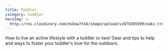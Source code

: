 ```yaml
---
title: Toddler
category: toddler
heroImg: >-
  http://res.cloudinary.com/ds8uw7t44/image/upload/v1678385599/oaki-trail-and-hike-pants-for-toddlers_tvgdg3.webp
---
```


How to live an active lifestyle with a toddler or two! Gear and tips to help and ways to foster your toddler’s love for the outdoors.
